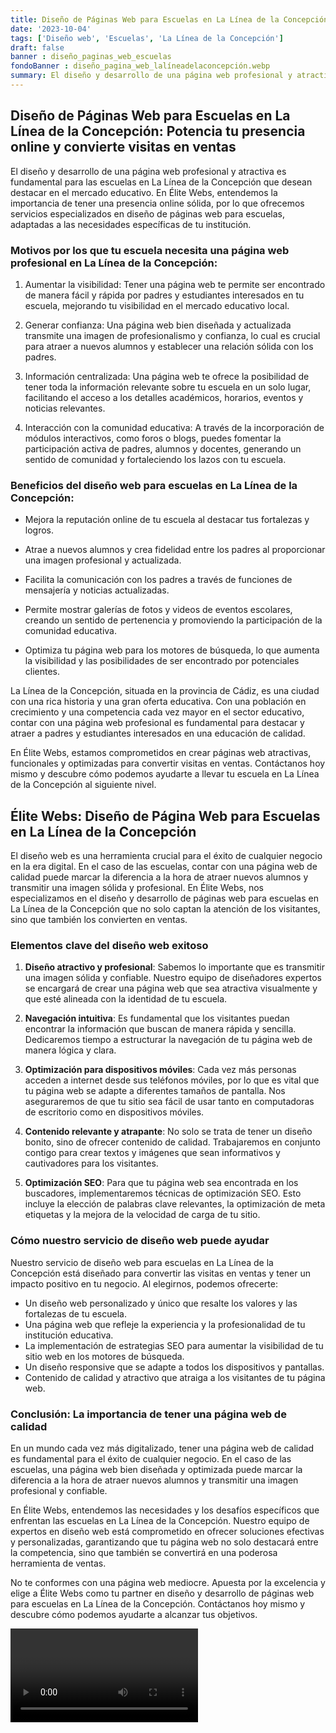 ```yaml
---
title: Diseño de Páginas Web para Escuelas en La Línea de la Concepción
date: '2023-10-04'
tags: ['Diseño web', 'Escuelas', 'La Línea de la Concepción']
draft: false
banner : diseño_paginas_web_escuelas
fondoBanner : diseño_pagina_web_lalíneadelaconcepción.webp
summary: El diseño y desarrollo de una página web profesional y atractiva es fundamental para las escuelas en La Línea de la Concepción que desean destacar en el mercado educativo. En Élite Webs, entendemos la importancia de tener una presencia online sólida, por lo que ofrecemos servicios especializados en diseño de páginas web para escuelas, adaptadas a las necesidades específicas de tu institución.
---
```


## Diseño de Páginas Web para Escuelas en La Línea de la Concepción: Potencia tu presencia online y convierte visitas en ventas

El diseño y desarrollo de una página web profesional y atractiva es fundamental para las escuelas en La Línea de la Concepción que desean destacar en el mercado educativo. En Élite Webs, entendemos la importancia de tener una presencia online sólida, por lo que ofrecemos servicios especializados en diseño de páginas web para escuelas, adaptadas a las necesidades específicas de tu institución.

### Motivos por los que tu escuela necesita una página web profesional en La Línea de la Concepción:

1. Aumentar la visibilidad: Tener una página web te permite ser encontrado de manera fácil y rápida por padres y estudiantes interesados en tu escuela, mejorando tu visibilidad en el mercado educativo local.

2. Generar confianza: Una página web bien diseñada y actualizada transmite una imagen de profesionalismo y confianza, lo cual es crucial para atraer a nuevos alumnos y establecer una relación sólida con los padres.

3. Información centralizada: Una página web te ofrece la posibilidad de tener toda la información relevante sobre tu escuela en un solo lugar, facilitando el acceso a los detalles académicos, horarios, eventos y noticias relevantes.

4. Interacción con la comunidad educativa: A través de la incorporación de módulos interactivos, como foros o blogs, puedes fomentar la participación activa de padres, alumnos y docentes, generando un sentido de comunidad y fortaleciendo los lazos con tu escuela.

### Beneficios del diseño web para escuelas en La Línea de la Concepción:

- Mejora la reputación online de tu escuela al destacar tus fortalezas y logros.

- Atrae a nuevos alumnos y crea fidelidad entre los padres al proporcionar una imagen profesional y actualizada.

- Facilita la comunicación con los padres a través de funciones de mensajería y noticias actualizadas.

- Permite mostrar galerías de fotos y videos de eventos escolares, creando un sentido de pertenencia y promoviendo la participación de la comunidad educativa.

- Optimiza tu página web para los motores de búsqueda, lo que aumenta la visibilidad y las posibilidades de ser encontrado por potenciales clientes.

La Línea de la Concepción, situada en la provincia de Cádiz, es una ciudad con una rica historia y una gran oferta educativa. Con una población en crecimiento y una competencia cada vez mayor en el sector educativo, contar con una página web profesional es fundamental para destacar y atraer a padres y estudiantes interesados en una educación de calidad.

En Élite Webs, estamos comprometidos en crear páginas web atractivas, funcionales y optimizadas para convertir visitas en ventas. Contáctanos hoy mismo y descubre cómo podemos ayudarte a llevar tu escuela en La Línea de la Concepción al siguiente nivel.

<GifSeo />

<Cta />

## Élite Webs: Diseño de Página Web para Escuelas en La Línea de la Concepción

El diseño web es una herramienta crucial para el éxito de cualquier negocio en la era digital. En el caso de las escuelas, contar con una página web de calidad puede marcar la diferencia a la hora de atraer nuevos alumnos y transmitir una imagen sólida y profesional. En Élite Webs, nos especializamos en el diseño y desarrollo de páginas web para escuelas en La Línea de la Concepción que no solo captan la atención de los visitantes, sino que también los convierten en ventas.

### Elementos clave del diseño web exitoso

1. **Diseño atractivo y profesional**: Sabemos lo importante que es transmitir una imagen sólida y confiable. Nuestro equipo de diseñadores expertos se encargará de crear una página web que sea atractiva visualmente y que esté alineada con la identidad de tu escuela.

2. **Navegación intuitiva**: Es fundamental que los visitantes puedan encontrar la información que buscan de manera rápida y sencilla. Dedicaremos tiempo a estructurar la navegación de tu página web de manera lógica y clara.

3. **Optimización para dispositivos móviles**: Cada vez más personas acceden a internet desde sus teléfonos móviles, por lo que es vital que tu página web se adapte a diferentes tamaños de pantalla. Nos aseguraremos de que tu sitio sea fácil de usar tanto en computadoras de escritorio como en dispositivos móviles.

4. **Contenido relevante y atrapante**: No solo se trata de tener un diseño bonito, sino de ofrecer contenido de calidad. Trabajaremos en conjunto contigo para crear textos y imágenes que sean informativos y cautivadores para los visitantes.

5. **Optimización SEO**: Para que tu página web sea encontrada en los buscadores, implementaremos técnicas de optimización SEO. Esto incluye la elección de palabras clave relevantes, la optimización de meta etiquetas y la mejora de la velocidad de carga de tu sitio.

### Cómo nuestro servicio de diseño web puede ayudar

Nuestro servicio de diseño web para escuelas en La Línea de la Concepción está diseñado para convertir las visitas en ventas y tener un impacto positivo en tu negocio. Al elegirnos, podemos ofrecerte:

- Un diseño web personalizado y único que resalte los valores y las fortalezas de tu escuela.
- Una página web que refleje la experiencia y la profesionalidad de tu institución educativa.
- La implementación de estrategias SEO para aumentar la visibilidad de tu sitio web en los motores de búsqueda.
- Un diseño responsive que se adapte a todos los dispositivos y pantallas.
- Contenido de calidad y atractivo que atraiga a los visitantes de tu página web.

### Conclusión: La importancia de tener una página web de calidad

En un mundo cada vez más digitalizado, tener una página web de calidad es fundamental para el éxito de cualquier negocio. En el caso de las escuelas, una página web bien diseñada y optimizada puede marcar la diferencia a la hora de atraer nuevos alumnos y transmitir una imagen profesional y confiable.

En Élite Webs, entendemos las necesidades y los desafíos específicos que enfrentan las escuelas en La Línea de la Concepción. Nuestro equipo de expertos en diseño web está comprometido en ofrecer soluciones efectivas y personalizadas, garantizando que tu página web no solo destacará entre la competencia, sino que también se convertirá en una poderosa herramienta de ventas.

No te conformes con una página web mediocre. Apuesta por la excelencia y elige a Élite Webs como tu partner en diseño y desarrollo de páginas web para escuelas en La Línea de la Concepción. Contáctanos hoy mismo y descubre cómo podemos ayudarte a alcanzar tus objetivos.

<Video />

<CtaBot job='Escuelas' city='La Línea de la Concepción'/>

<Gmaps query='La Línea de la Concepción+españa+maps' />